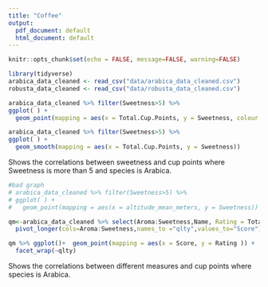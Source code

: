 ```yaml
---
title: "Coffee"
output:
  pdf_document: default
  html_document: default
---
```


```r
knitr::opts_chunk$set(echo = FALSE, message=FALSE, warning=FALSE)
```


```r
library(tidyverse)
arabica_data_cleaned <- read_csv("data/arabica_data_cleaned.csv")
robusta_data_cleaned <- read_csv("data/robusta_data_cleaned.csv")
```

```r
arabica_data_cleaned %>% filter(Sweetness>5) %>% 
ggplot( ) + 
  geom_point(mapping = aes(x = Total.Cup.Points, y = Sweetness, colour = Processing.Method))

arabica_data_cleaned %>% filter(Sweetness>5) %>% 
ggplot( ) + 
  geom_smooth(mapping = aes(x = Total.Cup.Points, y = Sweetness))

```

Shows the correlations between sweetness and cup points where Sweetness is more than 5 and species is Arabica. 

 ```r
 #bad graph
# arabica_data_cleaned %>% filter(Sweetness>5) %>% 
# ggplot( ) + 
#   geom_point(mapping = aes(x = altitude_mean_meters, y = Sweetness))
 ```

```r
qm<-arabica_data_cleaned %>% select(Aroma:Sweetness,Name, Rating = Total.Cup.Points) %>% 
  pivot_longer(cols=Aroma:Sweetness,names_to ="qlty",values_to="Score") %>% filter(Score>0)
```

```r
qm %>% ggplot()+  geom_point(mapping = aes(x = Score, y = Rating )) +
  facet_wrap(~qlty)
```


Shows the correlations between different measures and cup points where species is Arabica. 
